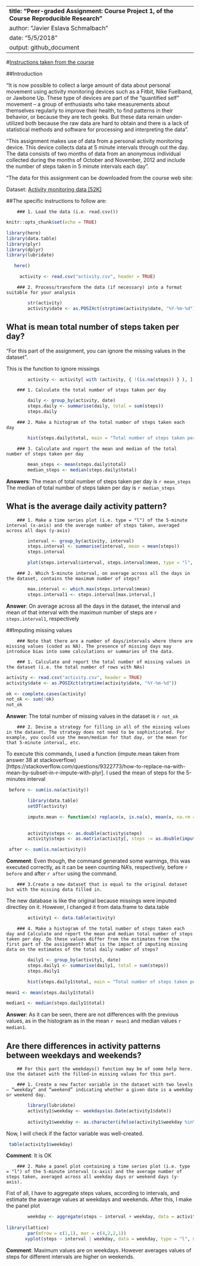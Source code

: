------
**title: "Peer-graded Assignment: Course Project 1, of the Course Reproducible Research"**
author: "Javier Eslava Schmalbach"
date: "5/5/2018"
output: github_document
------

#[Instructions taken from the course]("https://www.coursera.org/learn/reproducible-research/peer/gYyPt/course-project-1")

##Introduction

"It is now possible to collect a large amount of data about personal movement using activity monitoring devices such as a Fitbit, Nike Fuelband, or Jawbone Up. These type of devices are part of the “quantified self” movement – a group of enthusiasts who take measurements about themselves regularly to improve their health, to find patterns in their behavior, or because they are tech geeks. But these data remain under-utilized both because the raw data are hard to obtain and there is a lack of statistical methods and software for processing and interpreting the data".

"This assignment makes use of data from a personal activity monitoring device. This device collects data at 5 minute intervals through out the day. The data consists of two months of data from an anonymous individual collected during the months of October and November, 2012 and include the number of steps taken in 5 minute intervals each day".

"The data for this assignment can be downloaded from the course web site:

Dataset: [Activity monitoring data [52K]]("https://d396qusza40orc.cloudfront.net/repdata%2Fdata%2Factivity.zip")

##The specific instructions to follow are: 

        ### 1. Load the data (i.e. 𝚛𝚎𝚊𝚍.𝚌𝚜𝚟())

```r
knitr::opts_chunk$set(echo = TRUE)
```
```r

library(here)
library(data.table)
library(plyr)
library(dplyr)
library(lubridate)
  ```       
  ```r
     here()
   ```
   
   ```r
   
        activity <- read.csv("activity.csv", header = TRUE)
```

        ### 2. Process/transform the data (if necessary) into a format suitable for your analysis

```r
        str(activity)
        activity$date <- as.POSIXct(strptime(activity$date, "%Y-%m-%d"))
```

## What is mean total number of steps taken per day?

"For this part of the assignment, you can ignore the missing values in the dataset".

This is the function to ignore missings

```r
        activity <- activity[ with (activity, { !(is.na(steps)) } ), ]
```

        ### 1. Calculate the total number of steps taken per day
```r
        daily <- group_by(activity, date)
        steps.daily <- summarise(daily, total = sum(steps))
        steps.daily
```

        ### 2. Make a histogram of the total number of steps taken each day

```r
        hist(steps.daily$total, main = "Total number of steps taken per day", xlab = "Steps" )
```

        ### 3. Calculate and report the mean and median of the total number of steps taken per day
```r
        mean_steps <- mean(steps.daily$total)
        median_steps <- median(steps.daily$total)
```

**Answers**: 
The mean of total number of steps taken per day is `r mean_steps`
The median of total number of steps taken per day is `r median_steps`

## What is the average daily activity pattern?

        ### 1. Make a time series plot (i.e. 𝚝𝚢𝚙𝚎 = "𝚕") of the 5-minute interval (x-axis) and the average number of steps taken, averaged across all days (y-axis)

```r
        interval <- group_by(activity, interval)
        steps.interval <- summarise(interval, mean = mean(steps))
        steps.interval

        plot(steps.interval$interval, steps.interval$mean, type = "l", xlab = "Five minutes interval", ylab = "Average steps taken across all days", main = "Daily activity pattern of steps", col = "blue")
```


        ### 2. Which 5-minute interval, on average across all the days in the dataset, contains the maximum number of steps?

```r
        max.interval <- which.max(steps.interval$mean)
        steps.interval1 <- steps.interval[max.interval,]
```

**Answer**: On average across all the days in the dataset, the interval and mean of that interval with the maximun number of steps are  `r steps.interval1`, respectively


##Imputing missing values

        ### Note that there are a number of days/intervals where there are missing values (coded as 𝙽𝙰). The presence of missing days may introduce bias into some calculations or summaries of the data.

        ### 1. Calculate and report the total number of missing values in the dataset (i.e. the total number of rows with 𝙽𝙰s)

```r
activity <- read.csv("activity.csv", header = TRUE)
activity$date <- as.POSIXct(strptime(activity$date, "%Y-%m-%d"))

ok <- complete.cases(activity)
not_ok <- sum(!ok)
not_ok
```

**Answer**: The total number of missing values in the dataset is  `r not_ok`


        ### 2. Devise a strategy for filling in all of the missing values in the dataset. The strategy does not need to be sophisticated. For example, you could use the mean/median for that day, or the mean for that 5-minute interval, etc.

To execute this commands, I used a function (impute.mean taken from answer 38 at stackoverflow)[https://stackoverflow.com/questions/9322773/how-to-replace-na-with-mean-by-subset-in-r-impute-with-plyr]. I used the mean of steps for the 5-minutes interval

```r

 before <- sum(is.na(activity))

        library(data.table)
        setDT(activity)

        impute.mean <- function(x) replace(x, is.na(x), mean(x, na.rm = TRUE))

        
        activity$steps <- as.double(activity$steps)
        activity$steps <- as.matrix(activity[, steps := as.double(impute.mean(steps)), by = interval])

 after <- sum(is.na(activity))

```

**Comment**: Even though, the command generated some warnings, this was executed correctly, as it can be seen counting NA's, respectively,  before `r before` and after `r after` using the command. 

        ### 3.Create a new dataset that is equal to the original dataset but with the missing data filled in. 

The new database is like the original because missings were imputed directley on it. However, I changed it from data.frame to data.table

```r


        activity1 <- data.table(activity)

```



        ### 4. Make a histogram of the total number of steps taken each day and Calculate and report the mean and median total number of steps taken per day. Do these values differ from the estimates from the first part of the assignment? What is the impact of imputing missing data on the estimates of the total daily number of steps?

```r

        daily1 <- group_by(activity1, date)
        steps.daily1 <- summarise(daily1, total = sum(steps))
        steps.daily1

        hist(steps.daily1$total, main = "Total number of steps taken per day (imputed)", xlab = "Steps")   

```

```r

mean1 <- mean(steps.daily1$total)

median1 <- median(steps.daily1$total)

```


**Answer**: As it can be seen, there are not differences with the previous values, as in the histogram as in the mean  `r mean1` and median values  `r median1`. 

## Are there differences in activity patterns between weekdays and weekends?

        ## For this part the 𝚠𝚎𝚎𝚔𝚍𝚊𝚢𝚜() function may be of some help here. Use the dataset with the filled-in missing values for this part.

        ### 1. Create a new factor variable in the dataset with two levels – “weekday” and “weekend” indicating whether a given date is a weekday or weekend day.

```r
        library(lubridate)
        activity1$weekday <- weekdays(as.Date(activity1$date))
        
        activity1$weekday <- as.character(ifelse(activity1$weekday %in% c("Saturday", "Sunday"), "weekend", "weekday"))
```

Now, I will check if the factor variable was well-created. 

```r
 table(activity1$weekday)
```
**Comment**: It is OK

        ### 2. Make a panel plot containing a time series plot (i.e. 𝚝𝚢𝚙𝚎 = "𝚕") of the 5-minute interval (x-axis) and the average number of steps taken, averaged across all weekday days or weekend days (y-axis). 

Fist of all, I have to aggregate steps values, according to intervals, and estimate the avaerage values at weekdays and weekends. After this, I make the panel plot

```r
      
        weekday <- aggregate(steps ~ interval + weekday, data = activity1, mean)
        
library(lattice)
        par(mfrow = c(1,1), mar = c(4,2,2,1))
       xyplot(steps ~ interval | weekday, data = weekday, type = "l", main = "Steps across weekends and weekdays") 
```

**Comment**: Maximum values are on weekdays. However averages values of steps for different intervals are higher on weekends. 



